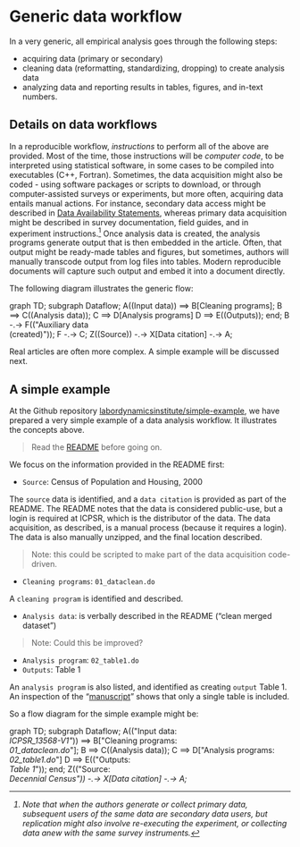 # Generic data workflow

In a very generic, all empirical analysis goes through the following steps:

- acquiring data (primary or secondary)
- cleaning data (reformatting, standardizing, dropping) to create analysis data
- analyzing data and reporting results in tables, figures, and in-text numbers.

## Details on data workflows {#dataflowdiagram}

In a reproducible workflow, *instructions* to perform all of the above are provided. Most of the time, those instructions will be *computer code*, to be interpreted using statistical software, in some cases to be compiled into executables (C++, Fortran). Sometimes, the data acquisition might also be coded - using software packages or scripts to download, or through computer-assisted surveys or experiments, but more often, acquiring data entails manual actions. For instance, secondary data access might be described in [Data Availability Statements](#dasmaster), whereas primary data acquisition might be described in survey documentation, field guides, and in experiment instructions.^[Note that when the authors generate or collect primary data, subsequent users of the same data are secondary data users, but replication might also involve re-executing the experiment, or collecting data anew with the same survey instruments.] Once analysis data is created, the analysis programs generate output that is then embedded in the article. Often, that output might be ready-made tables and figures, but sometimes, authors will manually transcode output from log files into tables. Modern reproducible documents will capture such output and embed it into a document directly. 

The following diagram illustrates the generic flow:

```{=html}
<div class="mermaid">
graph TD;
    subgraph Dataflow;
    A((Input data)) ==>  B[Cleaning programs];
    B ==> C((Analysis data));
    C ==> D[Analysis programs]
    D ==> E((Outputs));
    end;
    B -.-> F(("Auxiliary data<br/>(created)"));
    F -.-> C;
    Z((Source)) -.-> X[Data citation] -.-> A;

</div>
```

Real articles are often more complex. A simple example will be discussed next.

## A simple example

At the Github repository [labordynamicsinstitute/simple-example](https://github.com/labordynamicsinstitute/simple-example), we have prepared a very simple example of a data analysis workflow. It illustrates the concepts above.

> Read the [README](https://github.com/labordynamicsinstitute/simple-example/blob/master/README.md) before going on.


We focus on the information provided in the README first:

- `Source`: Census of Population and Housing, 2000

The `source` data is identified, and a `data citation` is provided as part of the README. The README notes that the data is considered public-use, but a login is required at ICPSR, which is the distributor of the data. The data acquisition, as described, is a manual process (because it requires a login). The data is also manually unzipped, and the final location described.

> Note: this could be scripted to make part of the data acquisition code-driven.

- `Cleaning programs`: `01_dataclean.do`

A `cleaning program` is identified and described.

- `Analysis data`: is verbally described in the README ("clean merged dataset")

> Note: Could this be improved?

- `Analysis program`: `02_table1.do`
- `Outputs`: Table 1

An `analysis program` is also listed, and identified as creating `output` Table 1. An inspection of the "[manuscript](https://github.com/labordynamicsinstitute/simple-example/blob/master/text/simple-paper.pdf)" shows that only a single table is included.

So a flow diagram for the simple example might be:

```{=html}
<div class="mermaid">
graph TD;
    subgraph Dataflow;
    A(("Input data:<br/><i>ICPSR_13568-V1"</i>)) ==>  B["Cleaning programs:<br/><i>01_dataclean.do</i>"];
    B ==> C((Analysis data));
    C ==> D["Analysis programs:<br/><i>02_table1.do</i>"]
    D ==> E(("Outputs:<br/><i>Table 1</i>"));
    end;
    Z(("Source:<br/><i>Decennial Census")) -.-> X[Data citation] -.-> A;

</div>
```
